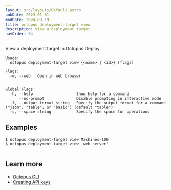 ```yaml
---
layout: src/layouts/Default.astro
pubDate: 2023-01-01
modDate: 2024-09-19
title: octopus deployment-target view
description: View a deployment target
navOrder: 64
---
```


View a deployment target in Octopus Deploy

```
Usage:
  octopus deployment-target view {<name> | <id>} [flags]

Flags:
  -w, --web   Open in web browser


Global Flags:
  -h, --help                   Show help for a command
      --no-prompt              Disable prompting in interactive mode
  -f, --output-format string   Specify the output format for a command ("json", "table", or "basic") (default "table")
  -s, --space string           Specify the space for operations

```

## Examples

<SamplesInstance />

```
$ octopus deployment-target view Machines-100
$ octopus deployment-target view 'web-server'


```

## Learn more

- [Octopus CLI](/docs/octopus-rest-api/cli)
- [Creating API keys](/docs/octopus-rest-api/how-to-create-an-api-key)